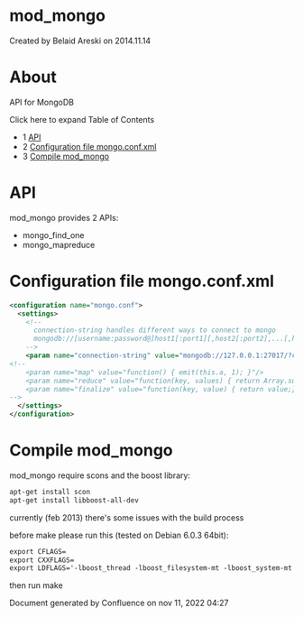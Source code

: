 
# mod_mongo 

 Created by  Belaid Areski on 2014.11.14

# About

API for MongoDB

Click here to expand Table of Contents

* 1 [API](#api)
* 2 [Configuration file mongo.conf.xml](#configuration-file-mongoconfxml)
* 3 [Compile mod\_mongo](#compile-mod_mongo)

# API

mod\_mongo provides 2 APIs:

* mongo\_find\_one
* mongo\_mapreduce

# Configuration file mongo.conf.xml

```xml
<configuration name="mongo.conf">
  <settings>
    <!-- 
      connection-string handles different ways to connect to mongo
      mongodb://[username:password@]host1[:port1][,host2[:port2],...[,hostN[:portN]]][/[database][?options]]
    -->
    <param name="connection-string" value="mongodb://127.0.0.1:27017/?connectTimeoutMS=5000"/>
<!--
    <param name="map" value="function() { emit(this.a, 1); }"/>
    <param name="reduce" value="function(key, values) { return Array.sum(values); }"/>
    <param name="finalize" value="function(key, value) { return value;}"/>
-->
  </settings>
</configuration>
```

# Compile mod_mongo

mod\_mongo require scons and the boost library:

```xml
apt-get install scon
apt-get install libboost-all-dev
```

currently (feb 2013) there's some issues with the build process

before make please run this (tested on Debian 6.0.3 64bit):

```xml
export CFLAGS=
export CXXFLAGS=
export LDFLAGS='-lboost_thread -lboost_filesystem-mt -lboost_system-mt'
```

then run make

Document generated by Confluence on nov 11, 2022 04:27
